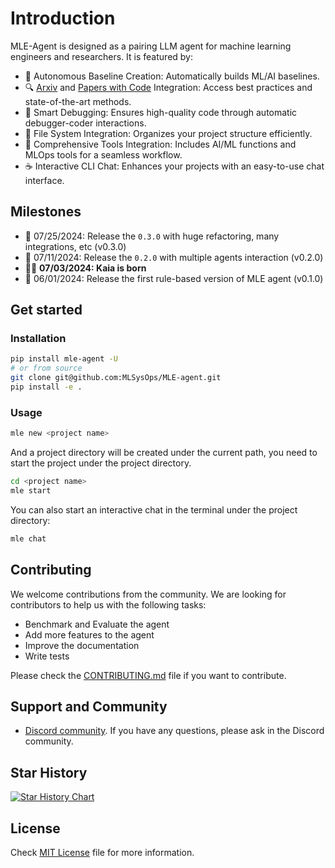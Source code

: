 # Introduction

MLE-Agent is designed as a pairing LLM agent for machine learning engineers and researchers. It is featured by:

- 🤖 Autonomous Baseline Creation: Automatically builds ML/AI baselines.
- 🔍 [Arxiv](https://arxiv.org/) and [Papers with Code](https://paperswithcode.com/) Integration: Access best practices and state-of-the-art methods.
- 🐛 Smart Debugging: Ensures high-quality code through automatic debugger-coder interactions.
- 📂 File System Integration: Organizes your project structure efficiently.
- 🧰 Comprehensive Tools Integration: Includes AI/ML functions and MLOps tools for a seamless workflow.
- ☕ Interactive CLI Chat: Enhances your projects with an easy-to-use chat interface.

## Milestones

- 🚀 07/25/2024: Release the `0.3.0` with huge refactoring, many integrations, etc (v0.3.0)
- 🚀 07/11/2024: Release the `0.2.0` with multiple agents interaction (v0.2.0)
- 👨‍🍼 **07/03/2024: Kaia is born**
- 🚀 06/01/2024: Release the first rule-based version of MLE agent (v0.1.0)

## Get started

### Installation

```bash
pip install mle-agent -U
# or from source
git clone git@github.com:MLSysOps/MLE-agent.git
pip install -e .
```

### Usage

```bash
mle new <project name>
```

And a project directory will be created under the current path, you need to start the project under the project directory.

```bash
cd <project name>
mle start
```

You can also start an interactive chat in the terminal under the project directory:

```bash
mle chat
```

## Contributing

We welcome contributions from the community. We are looking for contributors to help us with the following tasks:

- Benchmark and Evaluate the agent
- Add more features to the agent
- Improve the documentation
- Write tests

Please check the [CONTRIBUTING.md](CONTRIBUTING.md) file if you want to contribute.

## Support and Community

- [Discord community](https://discord.gg/SgxBpENGRG). If you have any questions, please ask in the Discord community.

## Star History

[![Star History Chart](https://api.star-history.com/svg?repos=MLSysOps/MLE-agent&type=Date)](https://star-history.com/#MLSysOps/MLE-agent&Date)

## License

Check [MIT License](LICENSE) file for more information.